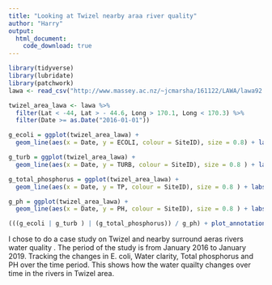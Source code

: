 ```yaml
---
title: "Looking at Twizel nearby araa river quality"
author: "Harry"
output:
  html_document:
    code_download: true
---
```


```r
library(tidyverse)
library(lubridate)
library(patchwork)
lawa <- read_csv("http://www.massey.ac.nz/~jcmarsha/161122/LAWA/lawa92.csv")

twizel_area_lawa <- lawa %>% 
  filter(Lat < -44, Lat > - 44.6, Long > 170.1, Long < 170.3) %>% 
  filter(Date >= as.Date("2016-01-01"))

g_ecoli = ggplot(twizel_area_lawa) +
  geom_line(aes(x = Date, y = ECOLI, colour = SiteID), size = 0.8) + labs(x="", y="E. coli")

g_turb = ggplot(twizel_area_lawa) +
  geom_line(aes(x = Date, y = TURB, colour = SiteID), size = 0.8 ) + labs(y="Water clarity", x = "")

g_total_phosphorus = ggplot(twizel_area_lawa) +
  geom_line(aes(x = Date, y = TP, colour = SiteID), size = 0.8 ) + labs(y="Total phosphorus", x ="")

g_ph = ggplot(twizel_area_lawa) +
  geom_line(aes(x = Date, y = PH, colour = SiteID), size = 0.8 ) + labs(x="")

(((g_ecoli | g_turb ) | (g_total_phosphorus)) / g_ph) + plot_annotation(title = "Looking at Twizel nearby araa river quality", subtitle = "  from Jan 2016 to Jab 2020") + plot_layout(guides = "collect", widths = 10) & theme(legend.position='bottom')
```

I chose to do a case study on Twizel and nearby surround aeras rivers water quality . The period of the study is from January 2016 to January 2019. 
Tracking the changes in E. coli, Water clarity, Total phosphorus and PH over the time period. This shows how the water quailty changes over time in the rivers in Twizel area.

```r
```
